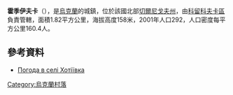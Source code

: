 {{coord|51|42|48|N|32|29|18|E|scale:100000|display=title}}

'''霍季伊夫卡'''（{{lang-uk|Хотіївка}}），是[[烏克蘭|烏克蘭]]的城鎮，位於該國北部[[切爾尼戈夫州|切爾尼戈夫州]]，由[[科留科夫卡區|科留科夫卡區]]負責管轄，面積1.82平方公里，海拔高度158米，2001年人口292，人口密度每平方公里160.4人。

==參考資料==
* [http://weather.in.ua/ua/chernigovskaja/27539 Погода в селі Хотіївка]

{{Ukraine-geo-stub}}
[[Category:烏克蘭村落|Category:烏克蘭村落]]